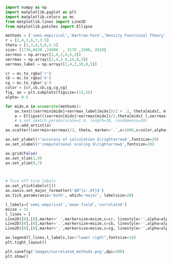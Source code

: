 ```python
import numpy as np
import matplotlib.pyplot as plt
import matplotlib.colors as mc
from matplotlib.lines import Line2D 
from matplotlib.patches import Ellipse

methods = ['semi-empirical','Hartree-Fock','Density Functional Theory','Configuration\n Interaction','Coupled Cluster','Quantum\n Monte Carlo']
r = [2,4,3,6,7,3.5]
theta = [1,3,4,5,6,5.5]
size= [1730,6830 ,24800  , 3170 ,3590, 2810]
xerrmin = np.array([2,4,3,4,6,3])
xerrmax = np.array([2,4,3.8,14,8,5])
xerrmax_label = np.array([2,4,3,10,8,5])

cr = mc.to_rgba('r')
cb = mc.to_rgba('b')
cg = mc.to_rgba('g')
color = [cr,cb,cb,cg,cg,cg]
fig, ax = plt.subplots(figsize=(12,5))
alpha= 0.5

for midx,m in enumerate(methods):
    ax.text((xerrmin[midx]+xerrmax_label[midx])/2 + .2, theta[midx], m, fontsize=20,ha='left',va='center_baseline')
    a = Ellipse(((xerrmin[midx]+xerrmax[midx])/2,theta[midx] ),xerrmax[midx]-xerrmin[midx], .5,  facecolor=color[midx],zorder=2,alpha=.2,angle=20,)
    # a.set_sketch_params(scale=1.4, length=10, randomness=10)
    ax.add_artist(a)
ax.scatter((xerrmin+xerrmax)/2, theta, marker='.',s=1000,c=color,alpha=alpha)

ax.set_ylabel(r'accuracy of calculation $\rightarrow$',fontsize=20)
ax.set_xlabel(r'computational scaling $\rightarrow$',fontsize=20)

ax.grid(False)
ax.set_xlim(1,9)
ax.set_ylim(0,7)



# Turn off tick labels
ax.set_yticklabels([])
ax.xaxis.set_major_formatter('$N^{x:.0f}$')
ax.tick_params(axis='both', which='major', labelsize=20)

l_labels=['semi-empirical','mean field','correlated']
msize = 32
l_lines = [
Line2D([0],[0],marker='.',markersize=msize,c=cr, linestyle='',alpha=alpha),
Line2D([0],[0],marker='.',markersize=msize,c=cb, linestyle='',alpha=alpha),
Line2D([0],[0],marker='.',markersize=msize,c=cg, linestyle='',alpha=alpha)]

ax.legend(l_lines,l_labels,loc="lower right",fontsize=18)
plt.tight_layout()

plt.savefig('images/correlated_methods.png',dpi=300)
plt.show()
```